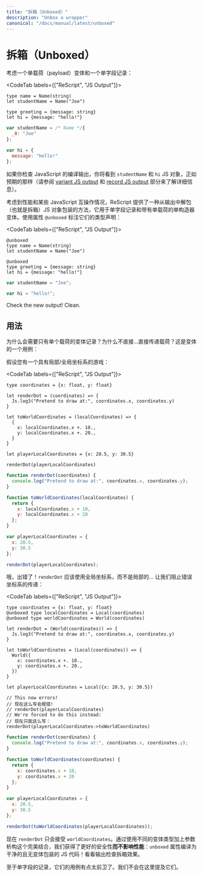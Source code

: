 ```yaml
---
title: "拆箱（Unboxed）"
description: "Unbox a wrapper"
canonical: "/docs/manual/latest/unboxed"
---
```


<!--
# Unboxed
-->
# 拆箱（Unboxed）

<!--
Consider a ReScript variant with a single payload, and a record with a single field:
-->

考虑一个单载荷（payload）变体和一个单字段记录：

<CodeTab labels={["ReScript", "JS Output"]}>

```res
type name = Name(string)
let studentName = Name("Joe")

type greeting = {message: string}
let hi = {message: "hello!"}
```
```js
var studentName = /* Name */{
  _0: "Joe"
};

var hi = {
  message: "hello!"
};
```

</CodeTab>

<!--
If you check the JavaScript output, you'll see the `studentName` and `hi` JS object, as expected (see the [variant JS output](variant#javascript-output) and [record JS output](record#javascript-output) sections for details).
-->

如果你检查 JavaScript 的编译输出，你将看到 `studentName` 和 `hi` JS 对象，正如预期的那样（请参阅 [variant JS output](variant#javascript-output) 和 [record JS output](record#javascript-output) 部分来了解详细信息）。

<!--
For performance and certain JavaScript interop situations, ReScript offers a way to unwrap (aka unbox) the JS object wrappers from the output for records with a single field and variants with a single constructor and single payload. Annotate their type declaration with the attribute `@unboxed`:
-->

考虑到性能和某些 JavaScript 互操作情况，ReScript 提供了一种从输出中解包（也就是拆箱）JS 对象包装的方法，它用于单字段记录和带有单载荷的单构造器变体。使用属性 `@unboxed` 标注它们的类型声明：

<CodeTab labels={["ReScript", "JS Output"]}>

```res
@unboxed
type name = Name(string)
let studentName = Name("Joe")

@unboxed
type greeting = {message: string}
let hi = {message: "hello!"}
```
```js
var studentName = "Joe";

var hi = "hello!";
```

</CodeTab>

Check the new output! Clean.

<!--
## Usage
-->
## 用法

<!--
Why would you ever want a variant or a record with a single payload? Why not just... pass the payload? Here's one use-case for variant.
-->

为什么会需要只有单个载荷的变体记录？为什么不直接...直接传递载荷？这是变体的一个用例：

<!--
Suppose you have a game with a local/global coordinate system:
-->

假设您有一个具有局部/全局坐标系的游戏：

<CodeTab labels={["ReScript", "JS Output"]}>

```res example
type coordinates = {x: float, y: float}

let renderDot = (coordinates) => {
  Js.log3("Pretend to draw at:", coordinates.x, coordinates.y)
}

let toWorldCoordinates = (localCoordinates) => {
  {
    x: localCoordinates.x +. 10.,
    y: localCoordinates.x +. 20.,
  }
}

let playerLocalCoordinates = {x: 20.5, y: 30.5}

renderDot(playerLocalCoordinates)
```
```js
function renderDot(coordinates) {
  console.log("Pretend to draw at:", coordinates.x, coordinates.y);
}

function toWorldCoordinates(localCoordinates) {
  return {
    x: localCoordinates.x + 10,
    y: localCoordinates.x + 20
  };
}

var playerLocalCoordinates = {
  x: 20.5,
  y: 30.5
};

renderDot(playerLocalCoordinates);
```

</CodeTab>
<!--
Oops, that's wrong! `renderDot` should have taken global coordinates, not local ones... Let's prevent passing the wrong kind of coordinates:
-->

哦，出错了！`renderDot` 应该使用全局坐标系，而不是局部的... 让我们阻止错误坐标系的传递：

<CodeTab labels={["ReScript", "JS Output"]}>

```res example
type coordinates = {x: float, y: float}
@unboxed type localCoordinates = Local(coordinates)
@unboxed type worldCoordinates = World(coordinates)

let renderDot = (World(coordinates)) => {
  Js.log3("Pretend to draw at:", coordinates.x, coordinates.y)
}

let toWorldCoordinates = (Local(coordinates)) => {
  World({
    x: coordinates.x +. 10.,
    y: coordinates.x +. 20.,
  })
}

let playerLocalCoordinates = Local({x: 20.5, y: 30.5})

// This now errors!
// 现在这么写会报错!
// renderDot(playerLocalCoordinates)
// We're forced to do this instead:
// 现在只能这么写：
renderDot(playerLocalCoordinates->toWorldCoordinates)
```
```js
function renderDot(coordinates) {
  console.log("Pretend to draw at:", coordinates.x, coordinates.y);
}

function toWorldCoordinates(coordinates) {
  return {
    x: coordinates.x + 10,
    y: coordinates.x + 20
  };
}

var playerLocalCoordinates = {
  x: 20.5,
  y: 30.5
};

renderDot(toWorldCoordinates(playerLocalCoordinates));
```

</CodeTab>

<!--
Now `renderDot` only takes `worldCoordinates`. Through a nice combination of using distinct variant types + argument destructuring, we've achieved better safety **without compromising on performance**: the `unboxed` attribute compiled to clean, variant-wrapper-less JS code! Check the output.
-->

现在 `renderDot` 只会接受 `worldCoordinates`。通过使用不同的变体类型加上参数析构这个完美结合，我们获得了更好的安全性**而不影响性能**：`unboxed` 属性编译为干净的且无变体包装的 JS 代码！看看输出检查拆箱效果。

<!--
As for a record with a single field, the use-cases are a bit more edgy. We won't mention them here.
-->

至于单字段的记录，它们的用例有点太前卫了。我们不会在这里提及它们。
